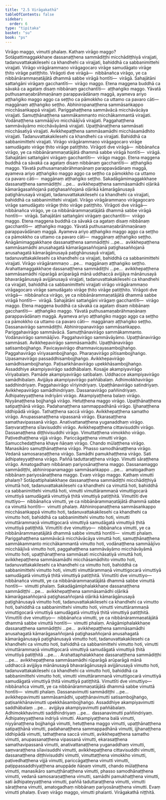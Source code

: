 ```yaml
---
title: "2.5 Virāgakathā"
tableOfContents: false
sidebar:
  order: 6
type: "tipitaka"
basket: "su"
book: "ps"
---
```



<DynamicBreadcrumb />

<Division number="28" book="ps" bookNo="26" page="30">

<Paragraph number="1523" book="ps">
Virāgo maggo, vimutti phalaṃ. Kathaṃ <Emphasis>virāgo maggo?</Emphasis> Sotāpattimaggakkhaṇe dassanaṭṭhena sammādiṭṭhi micchādiṭṭhiyā virajjati, tadanuvattakakilesehi ca khandhehi ca virajjati, bahiddhā ca sabbanimittehi virajjati. Virāgo virāgārammaṇo virāgagocaro virāge samudāgato virāge ṭhito virāge patiṭṭhito.
</Paragraph>

<Paragraph number="1524" book="ps">
<Emphasis>Virāgo</Emphasis>ti dve virāgā—  nibbānañca virāgo, ye ca nibbānārammaṇatājātā dhammā sabbe virāgā hontīti—  virāgā. Sahajātāni sattaṅgāni virāgaṃ gacchantīti—  virāgo maggo. Etena maggena buddhā ca sāvakā ca agataṃ disaṃ nibbānaṃ gacchantīti—  aṭṭhaṅgiko maggo. Yāvatā puthusamaṇabrāhmaṇānaṃ parappavādānaṃ maggā, ayameva ariyo aṭṭhaṅgiko maggo aggo ca seṭṭho ca pāmokkho ca uttamo ca pavaro cāti—  maggānaṃ aṭṭhaṅgiko seṭṭho.
</Paragraph>

<Paragraph number="1525" book="ps">
Abhiniropanaṭṭhena sammāsaṅkappo micchāsaṅkappā virajjati. Pariggahaṭṭhena sammāvācā micchāvācāya virajjati. Samuṭṭhānaṭṭhena sammākammanto micchākammantā virajjati. Vodānaṭṭhena sammāājīvo micchāājīvā virajjati. Paggahaṭṭhena sammāvāyāmo micchāvāyāmā virajjati. Upaṭṭhānaṭṭhena sammāsati micchāsatiyā virajjati. Avikkhepaṭṭhena sammāsamādhi micchāsamādhito virajjati. Tadanuvattakakilesehi ca khandhehi ca virajjati. Bahiddhā ca sabbanimittehi virajjati. Virāgo virāgārammaṇo virāgagocaro virāge samudāgato virāge ṭhito virāge patiṭṭhito.
</Paragraph>

<Paragraph number="1526" book="ps">
<Emphasis>Virāgo</Emphasis>ti dve virāgā—  nibbānañca virāgo, ye ca nibbānārammaṇatājātā dhammā sabbe virāgā hontīti—  virāgā. Sahajātāni sattaṅgāni virāgaṃ gacchantīti—  virāgo maggo. Etena maggena buddhā ca sāvakā ca agataṃ disaṃ nibbānaṃ gacchantīti—  aṭṭhaṅgiko maggo. Yāvatā puthusamaṇabrāhmaṇānaṃ parappavādānaṃ maggā, ayameva ariyo aṭṭhaṅgiko maggo aggo ca seṭṭho ca pāmokkho ca uttamo ca pavaro cāti—  maggānaṃ aṭṭhaṅgiko seṭṭho.
</Paragraph>

<Paragraph number="1527" book="ps">
Sakadāgāmimaggakkhaṇe dassanaṭṭhena sammādiṭṭhi …pe…  avikkhepaṭṭhena sammāsamādhi oḷārikā kāmarāgasaññojanā paṭighasaññojanā oḷārikā kāmarāgānusayā paṭighānusayā virajjati, tadanuvattakakilesehi ca khandhehi ca virajjati, bahiddhā ca sabbanimittehi virajjati. Virāgo virāgārammaṇo virāgagocaro virāge samudāgato virāge ṭhito virāge patiṭṭhito.
</Paragraph>

<Paragraph number="1528" book="ps">
<Emphasis>Virāgo</Emphasis>ti dve virāgā—  nibbānañca virāgo, ye ca nibbānārammaṇatājātā dhammā sabbe virāgā hontīti—  virāgā. Sahajātāni sattaṅgāni virāgaṃ gacchantīti—  virāgo maggo. Etena maggena buddhā ca sāvakā ca agataṃ disaṃ nibbānaṃ gacchantīti—  aṭṭhaṅgiko maggo. Yāvatā puthusamaṇabrāhmaṇānaṃ parappavādānaṃ maggā. Ayameva ariyo aṭṭhaṅgiko maggo aggo ca seṭṭho ca pāmokkho ca uttamo ca pavaro cāti—  maggānaṃ aṭṭhaṅgiko seṭṭho.
</Paragraph>

<Paragraph number="1529" book="ps">
Anāgāmimaggakkhaṇe dassanaṭṭhena sammādiṭṭhi …pe…  avikkhepaṭṭhena sammāsamādhi anusahagatā kāmarāgasaññojanā paṭighasaññojanā anusahagatā kāmarāgānusayā paṭighānusayā virajjati, tadanuvattakakilesehi ca khandhehi ca virajjati, bahiddhā ca sabbanimittehi virajjati. Virāgo virāgārammaṇo …pe…  maggānaṃ aṭṭhaṅgiko seṭṭho.
</Paragraph>

<Paragraph number="1530" book="ps">
Arahattamaggakkhaṇe dassanaṭṭhena sammādiṭṭhi …pe…  avikkhepaṭṭhena sammāsamādhi rūparāgā arūparāgā mānā uddhaccā avijjāya mānānusayā bhavarāgānusayā avijjānusayā virajjati, tadanuvattakakilesehi ca khandhehi ca virajjati, bahiddhā ca sabbanimittehi virajjati virāgo virāgārammaṇo virāgagocaro virāge samudāgato virāge ṭhito virāge patiṭṭhito.
</Paragraph>

<Paragraph number="1531" book="ps">
<Emphasis>Virāgo</Emphasis>ti dve virāgā—  nibbānañca virāgo, ye ca nibbānārammaṇatājātā dhammā sabbe virāgā hontīti—  virāgā. Sahajātāni sattaṅgāni virāgaṃ gacchantīti—  virāgo maggo. Etena maggena buddhā ca sāvakā ca agataṃ disaṃ nibbānaṃ gacchantīti—  aṭṭhaṅgiko maggo. Yāvatā puthusamaṇabrāhmaṇānaṃ parappavādānaṃ maggā. Ayameva ariyo aṭṭhaṅgiko maggo aggo ca seṭṭho ca pāmokkho ca uttamo ca pavaro cāti—  maggānaṃ aṭṭhaṅgiko seṭṭho.
</Paragraph>

<Paragraph number="1532" book="ps">
Dassanavirāgo sammādiṭṭhi. Abhiniropanavirāgo sammāsaṅkappo. Pariggahavirāgo sammāvācā. Samuṭṭhānavirāgo sammākammanto. Vodānavirāgo sammāājīvo. Paggahavirāgo sammāvāyāmo. Upaṭṭhānavirāgo sammāsati. Avikkhepavirāgo sammāsamādhi. Upaṭṭhānavirāgo satisambojjhaṅgo. Pavicayavirāgo dhammavicayasambojjhaṅgo. Paggahavirāgo vīriyasambojjhaṅgo. Pharaṇavirāgo pītisambojjhaṅgo. Upasamavirāgo passaddhisambojjhaṅgo. Avikkhepavirāgo samādhisambojjhaṅgo. Paṭisaṅkhānavirāgo upekkhāsambojjhaṅgo. Assaddhiye akampiyavirāgo saddhābalaṃ. Kosajje akampiyavirāgo vīriyabalaṃ. Pamāde akampiyavirāgo satibalaṃ. Uddhacce akampiyavirāgo samādhibalaṃ. Avijjāya akampiyavirāgo paññābalaṃ. Adhimokkhavirāgo saddhindriyaṃ. Paggahavirāgo vīriyindriyaṃ. Upaṭṭhānavirāgo satindriyaṃ. Avikkhepavirāgo samādhindriyaṃ. Dassanavirāgo paññindriyaṃ. Ādhipateyyaṭṭhena indriyāni virāgo. Akampiyaṭṭhena balaṃ virāgo. Niyyānaṭṭhena bojjhaṅgā virāgo. Hetuṭṭhena maggo virāgo. Upaṭṭhānaṭṭhena satipaṭṭhānā virāgo. Padahanaṭṭhena sammappadhānā virāgo. Ijjhanaṭṭhena iddhipādā virāgo. Tathaṭṭhena saccā virāgo. Avikkhepaṭṭhena samatho virāgo. Anupassanaṭṭhena vipassanā virāgo. Ekarasaṭṭhena samathavipassanā virāgo. Anativattanaṭṭhena yuganaddhaṃ virāgo. Saṃvaraṭṭhena sīlavisuddhi virāgo. Avikkhepaṭṭhena cittavisuddhi virāgo. Dassanaṭṭhena diṭṭhivisuddhi virāgo. Vimuttaṭṭhena vimokkho virāgo. Paṭivedhaṭṭhena vijjā virāgo. Pariccāgaṭṭhena vimutti virāgo. Samucchedaṭṭhena khaye ñāṇaṃ virāgo. Chando mūlaṭṭhena virāgo. Manasikāro samuṭṭhānaṭṭhena virāgo. Phasso samodhānaṭṭhena virāgo. Vedanā samosaraṇaṭṭhena virāgo. Samādhi pamukhaṭṭhena virāgo. Sati ādhipateyyaṭṭhena virāgo. Paññā taduttaraṭṭhena virāgo. Vimutti sāraṭṭhena virāgo. Amatogadhaṃ nibbānaṃ pariyosānaṭṭhena maggo.
</Paragraph>

<Paragraph number="1533" book="ps">
Dassanamaggo sammādiṭṭhi, abhiniropanamaggo sammāsaṅkappo …pe…  amatogadhaṃ nibbānaṃ pariyosānaṭṭhena maggo. Evaṃ virāgo maggo.
</Paragraph>

</Division>
<Division number="29" book="ps" bookNo="26" page="34">

<Paragraph number="1534" book="ps">
Kathaṃ <Emphasis>vimutti phalaṃ?</Emphasis> Sotāpattiphalakkhaṇe dassanaṭṭhena sammādiṭṭhi micchādiṭṭhiyā vimuttā hoti, tadanuvattakakilesehi ca khandhehi ca vimuttā hoti, bahiddhā ca sabbanimittehi vimuttā hoti, vimutti vimuttārammaṇā vimuttigocarā vimuttiyā samudāgatā vimuttiyā ṭhitā vimuttiyā patiṭṭhitā. <Emphasis>Vimuttī</Emphasis>ti dve muttiyo—  nibbānañca vimutti, ye ca nibbānārammaṇatājātā dhammā sabbe ca vimuttā hontīti—  vimutti phalaṃ.
</Paragraph>

<Paragraph number="1535" book="ps">
Abhiniropanaṭṭhena sammāsaṅkappo micchāsaṅkappā vimutto hoti, tadanuvattakakilesehi ca khandhehi ca vimutto hoti, bahiddhā ca sabbanimittehi vimutto hoti, vimutti vimuttārammaṇā vimuttigocarā vimuttiyā samudāgatā vimuttiyā ṭhitā vimuttiyā patiṭṭhitā. <Emphasis>Vimuttī</Emphasis>ti dve vimuttiyo—  nibbānañca vimutti, ye ca nibbānārammaṇatājātā dhammā sabbe vimuttā hontīti—  vimutti phalaṃ.
</Paragraph>

<Paragraph number="1536" book="ps">
Pariggahaṭṭhena sammāvācā micchāvācāya vimuttā hoti, samuṭṭhānaṭṭhena sammākammanto micchākammantā vimutto hoti, vodānaṭṭhena sammāājīvo micchāājīvā vimutto hoti, paggahaṭṭhena sammāvāyāmo micchāvāyāmā vimutto hoti, upaṭṭhānaṭṭhena sammāsati micchāsatiyā vimuttā hoti, avikkhepaṭṭhena sammāsamādhi micchāsamādhito vimutto hoti, tadanuvattakakilesehi ca khandhehi ca vimutto hoti, bahiddhā ca sabbanimittehi vimutto hoti, vimutti vimuttārammaṇā vimuttigocarā vimuttiyā samudāgatā vimuttiyā ṭhitā vimuttiyā patiṭṭhitā. <Emphasis>Vimuttī</Emphasis>ti dve vimuttiyo—  nibbānañca vimutti, ye ca nibbānārammaṇatājātā dhammā sabbe vimuttā hontīti—  vimutti phalaṃ.
</Paragraph>

<Paragraph number="1537" book="ps">
Sakadāgāmiphalakkhaṇe dassanaṭṭhena sammādiṭṭhi …pe…  avikkhepaṭṭhena sammāsamādhi oḷārikā kāmarāgasaññojanā paṭighasaññojanā oḷārikā kāmarāgānusayā paṭighānusayā vimutto hoti, tadanuvattakakilesehi ca khandhehi ca vimutto hoti, bahiddhā ca sabbanimittehi vimutto hoti, vimutti vimuttārammaṇā vimuttigocarā vimuttiyā samudāgatā vimuttiyā ṭhitā vimuttiyā patiṭṭhitā. <Emphasis>Vimuttī</Emphasis>ti dve vimuttiyo—  nibbānañca vimutti, ye ca nibbānārammaṇatājātā dhammā sabbe vimuttā hontīti—  vimutti phalaṃ.
</Paragraph>

<Paragraph number="1538" book="ps">
Anāgāmiphalakkhaṇe dassanaṭṭhena sammādiṭṭhi …pe…  avikkhepaṭṭhena sammāsamādhi anusahagatā kāmarāgasaññojanā paṭighasaññojanā anusahagatā kāmarāgānusayā paṭighānusayā vimutto hoti, tadanuvattakakilesehi ca khandhehi ca vimutto hoti, bahiddhā ca sabbanimittehi vimutto hoti, vimutti vimuttārammaṇā vimuttigocarā vimuttiyā samudāgatā vimuttiyā ṭhitā vimuttiyā patiṭṭhitā …pe… .
</Paragraph>

<Paragraph number="1539" book="ps">
Arahattaphalakkhaṇe dassanaṭṭhena sammādiṭṭhi …pe…  avikkhepaṭṭhena sammāsamādhi rūparāgā arūparāgā mānā uddhaccā avijjāya mānānusayā bhavarāgānusayā avijjānusayā vimutto hoti, tadanuvattakakilesehi ca khandhehi ca vimutto hoti, bahiddhā ca sabbanimittehi vimutto hoti, vimutti vimuttārammaṇā vimuttigocarā vimuttiyā samudāgatā vimuttiyā ṭhitā vimuttiyā patiṭṭhitā. <Emphasis>Vimuttī</Emphasis>ti dve vimuttiyo—  nibbānañca vimutti, ye ca nibbānārammaṇatājātā dhammā sabbe vimuttā hontīti—  vimutti phalaṃ.
</Paragraph>

<Paragraph number="1540" book="ps">
Dassanavimutti sammādiṭṭhi …pe…  avikkhepavimutti sammāsamādhi, upaṭṭhānavimutti satisambojjhaṅgo, paṭisaṅkhānavimutti upekkhāsambojjhaṅgo. Assaddhiye akampiyavimutti saddhābalaṃ …pe…  avijjāya akampiyavimutti paññābalaṃ. Adhimokkhavimutti saddhindriyaṃ …pe…  dassanavimutti paññindriyaṃ.
</Paragraph>

<Paragraph number="1541" book="ps">
Ādhipateyyaṭṭhena indriyā vimutti. Akampiyaṭṭhena balā vimutti, niyyānaṭṭhena bojjhaṅgā vimutti, hetuṭṭhena maggo vimutti, upaṭṭhānaṭṭhena satipaṭṭhānā vimutti, padahanaṭṭhena sammappadhānā vimutti, ijjhanaṭṭhena iddhipādā vimutti, tathaṭṭhena saccā vimutti, avikkhepaṭṭhena samatho vimutti, anupassanaṭṭhena vipassanā vimutti, ekarasaṭṭhena samathavipassanā vimutti, anativattanaṭṭhena yuganaddhaṃ vimutti, saṃvaraṭṭhena sīlavisuddhi vimutti, avikkhepaṭṭhena cittavisuddhi vimutti, dassanaṭṭhena diṭṭhivisuddhi vimutti, vimuttaṭṭhena vimokkho vimutti, paṭivedhaṭṭhena vijjā vimutti, pariccāgaṭṭhena vimutti vimutti, paṭippassaddhiyaṭṭhena anuppāde ñāṇaṃ vimutti, chando mūlaṭṭhena vimutti, manasikāro samuṭṭhānaṭṭhena vimutti, phasso samodhānaṭṭhena vimutti, vedanā samosaraṇaṭṭhena vimutti, samādhi pamukhaṭṭhena vimutti, sati ādhipateyyaṭṭhena vimutti, paññā taduttaraṭṭhena vimutti, vimutti sāraṭṭhena vimutti, amatogadhaṃ nibbānaṃ pariyosānaṭṭhena vimutti. Evaṃ vimutti phalaṃ. Evaṃ virāgo maggo, vimutti phalanti.

</Paragraph>
</Division>

<Paragraph number="1542" type="center" book="ps">
Virāgakathā niṭṭhitā.
</Paragraph>